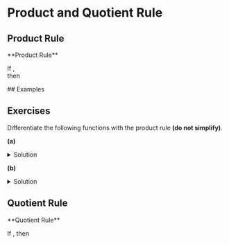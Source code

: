 
# Product and Quotient Rule
## Product Rule
<Bleed>
  <div style={{ border: '1px solid #888', padding: '4rem 2.5rem', textAlign: 'center', borderRadius: '25px'}}>
  **Product Rule**

  If <ProductRule1/>, <br />
  then  <ProductRule2 />
  </div>
</Bleed>
## Examples


## Exercises
Differentiate the following functions with the product rule **(do not simplify)**.

**(a)** <ProblemA />

<details> <summary> Solution </summary> <p style = {{border: '1px solid #888', padding: '2rem 2.5rem', textAlign: 'center', color: 'red', borderRadius: '25px'}}> <SolutionA /> </p> </details>

**(b)** <ProblemB />

<details> <summary> Solution </summary> <p style = {{border: '1px solid #888', padding: '2rem 2.5rem', textAlign: 'center', color: 'red', borderRadius: '25px'}}> <SolutionB /> </p> </details>

<!-- **(c)** <ProblemC />

<details> <summary> Solution </summary> <p style = {{border: '1px solid #888', padding: '2rem 2.5rem', textAlign: 'center', color: 'red', borderRadius: '25px'}}> <SolutionC /> </p> </details>

**(d)** <ProblemD />

<details> <summary> Solution </summary> <p style = {{border: '1px solid #888', padding: '2rem 2.5rem', textAlign: 'center', color: 'red', borderRadius: '25px'}}> <SolutionD /> </p> </details>

**(e)** <ProblemE />

<details> <summary> Solution </summary> <p style = {{border: '1px solid #888', padding: '2rem 2.5rem', textAlign: 'center', color: 'red', borderRadius: '25px'}}> <SolutionE /> </p> </details>


**(f)** <ProblemF />

<details> <summary> Solution </summary> <p style = {{border: '1px solid #888', padding: '2rem 2.5rem', textAlign: 'center', color: 'red', borderRadius: '25px'}}> <SolutionF /> </p> </details>


**(g)** <ProblemG />

<details> <summary> Solution </summary> <p style = {{border: '1px solid #888', padding: '2rem 2.5rem', textAlign: 'center', color: 'red', borderRadius: '25px'}}> <SolutionG /> </p> </details> -->


## Quotient Rule
<Bleed>
  <div style={{ border: '1px solid #888', padding: '4rem 2.5rem', textAlign: 'center', borderRadius: '25px'}}>
  **Quotient Rule**

  If <XToTheN />, 
  then  <PowerRule />
  </div>
</Bleed>